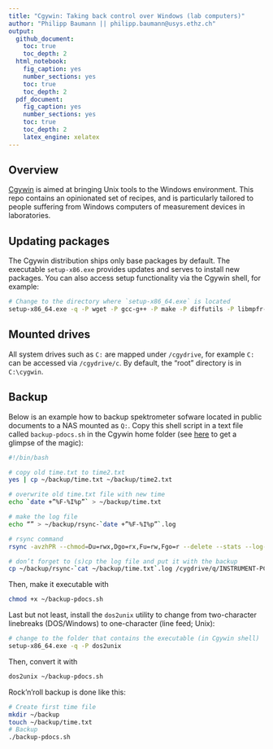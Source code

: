 ```yaml
---
title: "Cgywin: Taking back control over Windows (lab computers)"
author: "Philipp Baumann || philipp.baumann@usys.ethz.ch"
output: 
  github_document:
    toc: true
    toc_depth: 2
  html_notebook:
    fig_caption: yes
    number_sections: yes
    toc: true
    toc_depth: 2
  pdf_document:
    fig_caption: yes
    number_sections: yes
    toc: true
    toc_depth: 2
    latex_engine: xelatex
---
```


## Overview

[Cgywin](https://cygwin.com/) is aimed at bringing Unix tools to the Windows environment. This repo contains an opinionated set of recipes, and is particularly tailored to people suffering from Windows computers of measurement devices in laboratories.

## Updating packages

The Cgywin distribution ships only base packages by default. The executable `setup-x86.exe` provides updates and serves to install new packages. You can also access setup functionality via the Cgywin shell, for example:

```bash
# Change to the directory where `setup-x86_64.exe` is located
setup-x86_64.exe -q -P wget -P gcc-g++ -P make -P diffutils -P libmpfr-devel -P libgmp-devel -P libmpc-devel
```

## Mounted drives

All system drives such as `C:` are mapped under `/cgydrive`, for example `C:` can be accessed via `/cgydrive/c`. By default, the "root" directory is in `C:\cygwin`.


## Backup

Below is an example how to backup spektrometer sofware located in public documents to a NAS mounted as `Q:`. Copy this shell script in a text file called `backup-pdocs.sh` in the Cgywin home folder (see [here](https://www.howtogeek.com/175008/the-non-beginners-guide-to-syncing-data-with-rsync/) to get a glimpse of the magic):

```bash
#!/bin/bash

# copy old time.txt to time2.txt
yes | cp ~/backup/time.txt ~/backup/time2.txt

# overwrite old time.txt file with new time
echo `date +”%F-%I%p”` > ~/backup/time.txt

# make the log file
echo “” > ~/backup/rsync-`date +”%F-%I%p”`.log

# rsync command
rsync -avzhPR --chmod=Du=rwx,Dgo=rx,Fu=rw,Fgo=r --delete --stats --log-file=~/backup/rsync-`date +”%F-%I%p”`.log --link-dest=/cygdrive/c/Users/Public/Documents/Bruker/`cat ~/backup/time2.txt` /cygdrive/c/Users/Public/Documents/Bruker /cygdrive/q/INSTRUMENT-PCs-BACKUP/Bruker/`date +”%F-%I%p”`/

# don’t forget to (s)cp the log file and put it with the backup
cp ~/backup/rsync-`cat ~/backup/time.txt`.log /cygdrive/q/INSTRUMENT-PCs-BACKUP/Bruker/`cat ~/backup/time.txt`/rsync-`cat ~/backup/time.txt`.log
```

Then, make it executable with

```bash
chmod +x ~/backup-pdocs.sh
```

Last but not least, install the `dos2unix` utility to change from two-character linebreaks (DOS/Windows) to one-character (line feed; Unix):

```bash
# change to the folder that contains the executable (in Cgywin shell)
setup-x86_64.exe -q -P dos2unix
```

Then, convert it with

```bash
dos2unix ~/backup-pdocs.sh
```

Rock'n'roll backup is done like this:

```bash
# Create first time file
mkdir ~/backup
touch ~/backup/time.txt
# Backup
./backup-pdocs.sh
```


